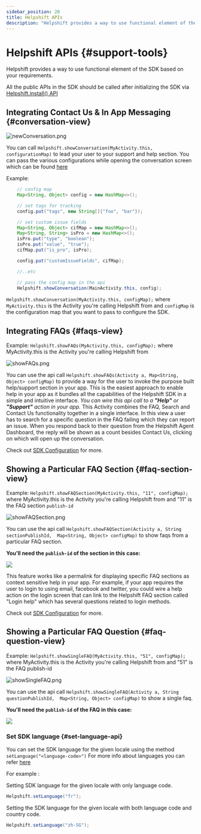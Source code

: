 ```yaml
---
sidebar_position: 20
title: Helpshift APIs
description: "Helpshift provides a way to use functional element of the SDK based on your requirements."
---
```




# Helpshift APIs {#support-tools}

<Intro>

Helpshift provides a way to use functional element of the SDK based on your requirements.


</Intro>


<Admonition type="info" title="Note">

All the public APIs in the SDK should be called after initializing the SDK via [Helpshift.install() API](/sdkx_android/getting-started#start-using)


</Admonition>


## Integrating Contact Us & In App Messaging {#conversation-view}

<Centered width="major">

![newConversation.png](/static/books/sdkx_android/show_conversation.png "newConversation.png")

</Centered>

You can call `Helpshift.showConversation(MyActivity.this, configurationMap)` to lead your user to your support and help section.
You can pass the various configurations while opening the conversation screen which can be found [here](/sdkx_android/sdk-configuration/)

Example: 

```java
	// config map
	Map<String, Object> config = new HashMap<>();

    // set tags for tracking
    config.put("tags", new String[]{"foo", "bar"});

    // set custom issue fields 
    Map<String, Object> cifMap = new HashMap<>();
    Map<String, String> isPro = new HashMap<>();
    isPro.put("type", "boolean");
    isPro.put("value", "true");
    cifMap.put("is_pro", isPro);

    config.put("customIssueFields", cifMap);

    //..etc

    // pass the config map in the api
    Helpshift.showConversation(MainActivity.this, config);

```

`Helpshift.showConversation(MyActivity.this, configMap);` where `MyActivity.this` is the Activity you're calling Helpshift from and `configMap` is the configuration map that you want to pass to configure the SDK.


## Integrating FAQs {#faqs-view}

Example:
`Helpshift.showFAQs(MyActivity.this, configMap);` where MyActivity.this is the Activity you're calling Helpshift from

<Centered >

![showFAQs.png](/static/books/sdkx_android/show_faqs.png "showFAQs.png")

</Centered>

You can use the api call `Helpshift.showFAQs(Activity a, Map<String, Object> configMap)` to provide a way for the user to invoke the purpose built help/support section in your app. This is the easiest approach to enable help in your app as it bundles all the capabilities of the Helpshift SDK in a simple and intuitive interface.
_You can wire this api call to a **"Help"** or **"Support"** action in your app._ This Activity combines the FAQ, Search and Contact Us functionality together in a single interface. In this view a user has to search for a specific question in the FAQ failing which they can report an issue. When you respond back to their question from the Helpshift Agent Dashboard, the reply will be shown as a count besides Contact Us, clicking on which will open up the conversation.

Check out [SDK Configuration](/sdkx_android/sdk-configuration/) for more.


## Showing a Particular FAQ Section {#faq-section-view}

Example:
`Helpshift.showFAQSection(MyActivity.this, "11", configMap);` where MyActivity.this is the
Activity you're calling Helpshift from and "11" is the FAQ section `publish-id`


<Centered >

![showFAQSection.png](/static/books/sdkx_android/show_section.png "showFAQSection.png")

</Centered>

You can use the api call
`Helpshift.showFAQSection(Activity a, String sectionPublishId,  Map<String, Object> configMap)` to show faqs from a particular FAQ section.

**You'll need the `publish-id` of the section in this case:**

<Image src="/static/books/misc/section-publish-id.png"  width="full" /> 


This feature works like a permalink for displaying specific FAQ sections as context sensitive help in your app. For example, if your app requires the user to login to using email, facebook and twitter, you could wire a help action on the login screen that can link to the Helpshift FAQ section called "Login help" which has several questions related to login methods.

Check out [SDK Configuration](/sdkx_android/sdk-configuration/) for more.


## Showing a Particular FAQ Question {#faq-question-view}

Example:
`Helpshift.showSingleFAQ(MyActivity.this, "51", configMap);` where MyActivity.this is the
Activity you're calling Helpshift from and "51" is the FAQ publish-id

<Centered >

![showSingleFAQ.png](/static/books/sdkx_android/show_single_faq.png "showSingleFAQ.png")

</Centered>

You can use the api call
`Helpshift.showSingleFAQ(Activity a, String questionPublishId,  Map<String, Object> configMap)` to show a single faq.

**You'll need the `publish-id` of the FAQ in this case:**

<Image src="/static/books/misc/faq-publish-id.png"  width="full" /> 


### Set SDK language {#set-language-api}

You can set the SDK language for the given locale using the method `setLanguage("<language-code>")`
For more info about languages you can refer [here](/sdkx_android/i18n/)

For example :

Setting SDK language for the given locale with only language code.

```.java
Helpshift.setLanguage("fr");
```
Setting the SDK language for the given locale with both language code and country code.

```.java
Helpshift.setLanguage("zh-SG");
```
